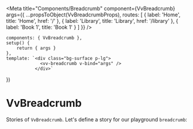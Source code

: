 
<Meta
	title="Components/Breadcrumb"
	component={VvBreadcrumb}
	args={{
		...propsToObject(VvBreadcrumbProps),
		routes: [
			{
				label: 'Home',
				title: 'Home',
				href: '/'
			},
			{
				label: 'Library',
				title: 'Library',
				href: '/library'
			},
			{
				label: 'Book 1',
				title: 'Book 1'
			}
		]
	}}
/>

	components: { VvBreadcrumb },
	setup() {
		return { args }
	},
	template: `<div class="bg-surface p-lg">
			     <vv-breadcrumb v-bind="args" />
			   </div>`
})

# VvBreadcrumb

Stories of `VvBreadcrumb`.
Let's define a story for our playground `breadcrumb`:

<Canvas>
	<Story name="vv-breadcrumb" args={{}} render={Template.bind()} />
</Canvas>
